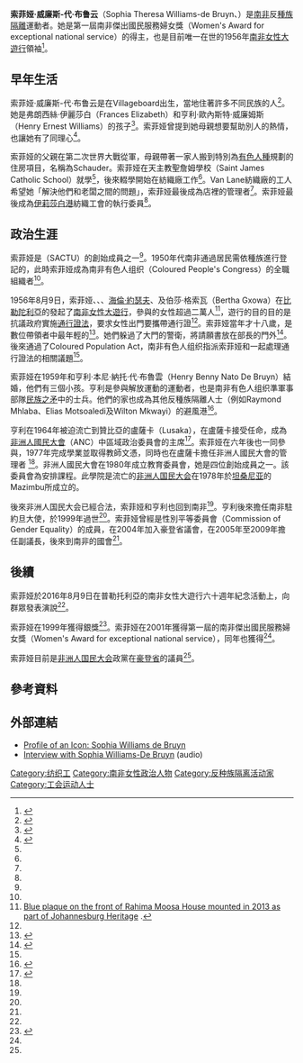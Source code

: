 {{Infobox person
| name          = 索菲娅·威廉斯-代·布鲁云<br/>Sophia Williams-De Bruyn
| image         = 
| alt           = 
| caption       = 
| birth_name    = 
| birth_date    = 1938年
| birth_place   = 南非伊莉莎白港, Villageboard
| death_date    = <!-- {{Death date and age|YYYY|MM|DD|YYYY|MM|DD}} or {{Death-date and age|death date†|birth date†}} -->
| death_place   = 
| nationality   = 
| other_names   = 
| occupation    = 
| years_active  =
| known_for     = 反[[南非種族隔離|南非種族隔離]]運動者
| notable_works =
}}

'''索菲娅·威廉斯-代·布鲁云'''（Sophia Theresa Williams-de Bruyn、{{bd|1938年}}）是[[南非|南非]]反[[南非種族隔離|種族隔離]]運動者。她是第一屆南非傑出國民服務婦女獎（Women's Award for exceptional national service）的得主，也是目前唯一在世的1956年[[南非女性大遊行|南非女性大遊行]]領袖<ref name=":0">{{Cite news|url=https://www.highbeam.com/doc/1G1-149253549.html|archive-url=https://web.archive.org/web/20161008194328/https://www.highbeam.com/doc/1G1-149253549.html|dead-url=yes|archive-date=2016-10-08|title=Memories of the Long March to Freedom|last=Ndaba|first=Baldwin|date=2006-08-09|work=The Star<!--|url-access=subscription--> |access-date=2016-09-13|via=HighBeam Research}}</ref>。

== 早年生活 ==
索菲娅·威廉斯-代·布鲁云是在Villageboard出生，當地住著許多不同民族的人<ref name=":1">{{Cite web|url=http://www.sahistory.org.za/people/sophia-theresa-williams-de-bruyn|title=Sophia Theresa Williams de Bruyn|date=2011-02-17|website=South African History Online|access-date=2016-09-13|archive-date=2016-09-18|archive-url=https://web.archive.org/web/20160918154003/http://www.sahistory.org.za/people/sophia-theresa-williams-de-bruyn|dead-url=no}}</ref>。她是弗朗西絲·伊麗莎白（Frances Elizabeth）和亨利·歐內斯特·威廉姆斯（Henry Ernest Williams）的孩子<ref name="Sophia">{{Cite news|url=http://www.sahistory.org.za/people/sophia-theresa-williams-de-bruyn|title=Sophia Theresa Williams de Bruyn|last=sahoboss|date=2011-02-17|work=South African History Online|access-date=2018-05-23|language=en|archive-date=2016-09-18|archive-url=https://web.archive.org/web/20160918154003/http://www.sahistory.org.za/people/sophia-theresa-williams-de-bruyn|dead-url=no}}</ref>。索菲娅曾提到她母親想要幫助別人的熱情，也讓她有了同理心<ref>{{Cite news|url=http://www.iol.co.za/news/south-africa/gauteng/women-still-need-to-be-assertive-1905987|title='Women Still Need to Be Assertive'|last=Chernick|first=Ilanit|date=2015-08-26|work=IOL|access-date=2016-09-13|archive-date=2016-09-14|archive-url=https://web.archive.org/web/20160914202654/http://www.iol.co.za/news/south-africa/gauteng/women-still-need-to-be-assertive-1905987|dead-url=no}}</ref>。

索菲娅的父親在第二次世界大戰從軍，母親帶著一家人搬到特別為[[有色人種|有色人種]]規劃的住房項目，名稱為Schauder。索菲娅在天主教聖詹姆學校（Saint James Catholic School）就學<ref name= "Sophia"/>，後來輟學開始在紡織廠工作<ref name=":0" />。Van Lane紡織廠的工人希望她「解決他們和老闆之間的問題」，索菲娅最後成為店裡的管理者<ref name=":1" />。索菲娅最後成為[[伊莉莎白港|伊莉莎白港]]紡織工會的執行委員<ref name=":1" />。

==政治生涯==
索菲娅是{{le|南非工會代表大會|South African Congress of Trade Unions}}（SACTU）的創始成員之一<ref name=":1" />。1950年代南非通過居民需依種族進行登記的{{le|1950年人口登記法|Population Registration Act, 1950|人口登記法}}，此時索菲娅成為南非有色人组织（Coloured People's Congress）的全職組織者<ref name=":0" />。

1956年8月9日，索菲娅、{{le|莉蓮·恩古伊|Lilian Ngoyi}}、{{le|拉希瑪·穆薩|Rahima Moosa}}、[[海倫·約瑟夫|海倫·約瑟夫]]、{{le|艾伯蒂娜·西蘇魯|Albertina Sisulu}}及伯莎·格索瓦（Bertha Gxowa）在[[比勒陀利亞|比勒陀利亞]]的{{le|聯合大廈|Union Buildings}}發起了[[南非女性大遊行|南非女性大遊行]]，參與的女性超過二萬人<ref name="blue">[http://commons.wikimedia.org/wiki/File:JoburgPediA_-_Rahima_Moosa_House.png Blue plaque on the front of Rahima Moosa House mounted in 2013 as part of Johannesburg Heritage] {{Wayback|url=http://commons.wikimedia.org/wiki/File:JoburgPediA_-_Rahima_Moosa_House.png |date=20160828120220 }}.</ref>，遊行的目的目的是抗議政府實施[[通行證法|通行證法]]，要求女性出門要攜帶通行證<ref name=":0"/>。索菲娅當年才十八歲，是數位帶領者中最年輕的<ref name="Kathrada">{{Cite web|url=https://www.kathradafoundation.org/2017/06/12/sophia-williams-de-bruyn-a-lifetime-of-activism/|title=Sophia Williams-De Bruyn – a lifetime of activism – AHMED KATHRADA FOUNDATION|website=www.kathradafoundation.org|language=en-ZA|access-date=2018-05-23|archive-date=2017-08-28|archive-url=https://web.archive.org/web/20170828190900/https://www.kathradafoundation.org/2017/06/12/sophia-williams-de-bruyn-a-lifetime-of-activism/|dead-url=no}}</ref>。她們躲過了大門的警衛，將請願書放在部長的門外<ref name="Women">{{Cite book|url=https://books.google.com/books?id=xX-vhZQ1QpIC&printsec=frontcover#v=onepage&q=sophie%20williams&f=false|title=Women and Resistance in South Africa|last=Walker|first=Cherryl|date=1991|publisher=New Africa Books|isbn=9780864861702|language=en}}</ref>。後來通過了Coloured Population Act，南非有色人组织指派索菲娅和{{le|舒拉米斯·繆勒|Shulamith Muller}}一起處理通行證法的相關議題<ref name=":1" />。

索菲娅在1959年和亨利·本尼·納托·代·布魯雲（Henry Benny Nato De Bruyn）結婚，他們有三個小孩。亨利是參與解放運動的運動者，也是南非有色人组织準軍事部隊[[民族之矛|民族之矛]]中的士兵。他們的家也成為其他反種族隔離人士（例如Raymond Mhlaba、Elias Motsoaledi及Wilton Mkwayi）的避風港<ref name="Iconic">{{Cite news|url=https://mg.co.za/article/2016-08-25-60-iconic-women-the-people-behind-the-1956-womens-march-to-pretoria-51-60|title=60 Iconic Women — The people behind the 1956 Women's March to Pretoria (51-60)|last=Supplement|work=The M&G Online|access-date=2018-05-23|language=en|archive-date=2021-01-22|archive-url=https://web.archive.org/web/20210122101408/https://mg.co.za/article/2016-08-25-60-iconic-women-the-people-behind-the-1956-womens-march-to-pretoria-51-60/|dead-url=no}}</ref>。

亨利在1964年被迫流亡到贊比亞的盧薩卡（Lusaka），在盧薩卡接受任命，成為[[非洲人國民大會|非洲人國民大會]]（ANC）中區域政治委員會的主席<ref name="Benny">{{Cite web|url=http://www.bennynato-onlus.org/henry-benny-nato-de-bruyn-2/|title=Henry Benny Nato De Bruyn – Centro Benny Nato Onlus|website=www.bennynato-onlus.org|language=it|access-date=2018-05-23|archive-date=2021-01-22|archive-url=https://web.archive.org/web/20210122185220/http://www.bennynato-onlus.org/henry-benny-nato-de-bruyn-2/|dead-url=no}}</ref>。索菲娅在六年後也一同參與，1977年完成學業並取得教師文憑，同時也在盧薩卡擔任非洲人國民大會的管理者
<ref name= "Benny"/>。非洲人國民大會在1980年成立教育委員會，她是四位創始成員之一。該委員會為{{le|所羅門·馬蘭古自由學院|Solomon Mahlangu Freedom College}}安排課程。此學院是流亡的[[非洲人国民大会|非洲人国民大会]]在1978年於[[坦桑尼亚|坦桑尼亚]]的Mazimbu所成立的。

後來非洲人国民大会已經合法，索菲娅和亨利也回到南非<ref name= "Kathrada"/>。亨利後來擔任南非駐約旦大使，於1999年過世<ref name= "Benny"/>。索菲娅曾經是性別平等委員會（Commission of Gender Equality）的成員，在2004年加入豪登省議會，在2005年至2009年擔任副議長，後來到南非的國會<ref name= "Kathrada"/>。

==後續==
索菲娅於2016年8月9日在普勒托利亞的南非女性大遊行六十週年紀念活動上，向群眾發表演說<ref name= "Kathrada"/>。

索菲娅在1999年獲得{{le|伊達·姆茲瓦納|Ida Mntwana}}銀獎<ref name=":2">{{Cite web|url=http://www.interlog.com/~saww/2005Sophia.html|title=Sophia Williams-De Bruyn|website=SAWW Annual Awards|access-date=2016-09-13|archive-date=2016-08-23|archive-url=https://web.archive.org/web/20160823101907/http://www.interlog.com/~saww/2005Sophia.html|dead-url=no}}</ref>。索菲娅在2001年獲得第一屆的南非傑出國民服務婦女獎（Women's Award for exceptional national service），同年也獲得{{le|聖雄甘地獎|Mahatma Gandhi Award}}<ref name=":2" />。

索菲娅目前是[[非洲人国民大会|非洲人国民大会]]政黨在[[豪登省|豪登省]]的議員<ref name=":0" />。

==參考資料==
{{Reflist}}

== 外部連結 ==
* [http://21icons.com/sophia-williams-de-bruyn/ Profile of an Icon: Sophia Williams de Bruyn] {{Wayback|url=http://21icons.com/sophia-williams-de-bruyn/ |date=20201029220833 }}
* [http://www.capetalk.co.za/articles/15638/60-years-after-historic-women-s-day-march-yet-women-remain-vulnerable-in-society Interview with Sophia Williams-De Bruyn] {{Wayback|url=http://www.capetalk.co.za/articles/15638/60-years-after-historic-women-s-day-march-yet-women-remain-vulnerable-in-society |date=20210130024455 }} (audio)
{{Authority control}}
{{DEFAULTSORT:Williams-De Bruyn, Sophia}}

[[Category:纺织工|Category:纺织工]]
[[Category:南非女性政治人物|Category:南非女性政治人物]]
[[Category:反种族隔离活动家|Category:反种族隔离活动家]]
[[Category:工会运动人士|Category:工会运动人士]]